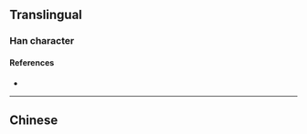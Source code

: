 {{also|槍|鎗}}
{{character info}}
==Translingual==

===Han character===
{{Han char|rn=75|rad=木|as=04|sn=8|four=|canj=DOSU|ids=⿰木仓}}

====References====
* {{Han ref|kx=0517.011|hdz=21173.080|uh=67AA|ud=26538}}

----

==Chinese==
{{zh-see|槍}}